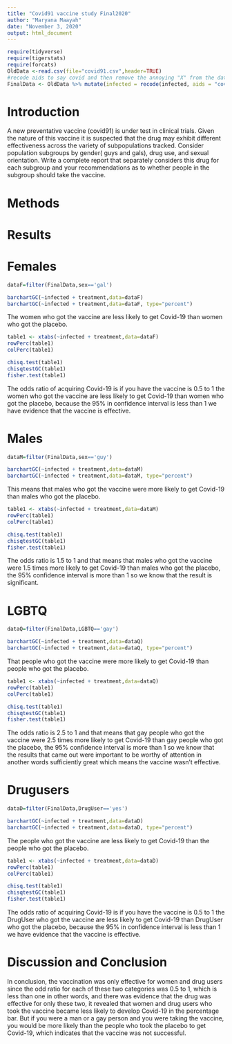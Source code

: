 ```yaml
---
title: "Covid91 vaccine study Final2020"
author: "Maryana Maayah"
date: "November 3, 2020"
output: html_document
---
```


```r
require(tidyverse)
require(tigerstats)
require(forcats)
OldData <-read.csv(file="covid91.csv",header=TRUE)
#recode aids to say covid and then remove the annoying "X" from the dataframe
FinalData <- OldData %>% mutate(infected = recode(infected, aids = "covid", none = "OK" )) %>% select(-one_of("X"))
```

# Introduction

<!--In this section you explain what you are trying to show.  Where did the data come from?  What is the research or other question you are trying to answer?.  If you skimp in this section expect to be marked down in your grade. Paint a picture of the project a couple of paragraphs is expected!-->

A new  preventative vaccine (covid91) is under test in clinical trials. Given the nature of this vaccine it is suspected that the drug may exhibit different effectiveness across the variety of subpopulations tracked. Consider population subgroups by gender( guys and gals), drug use, and sexual orientation. Write a complete report that separately considers this drug for each subgroup and your recommendations as to whether people in the subgroup should take the vaccine.

# Methods

<!--Decide on your methods:  use "variable analysis" or other appropriate descriptors.  Make sure to choose at least one graphical method and at least one numerical method. Discuss what data manipulations may be needed for example subsetting or other binning procedures and what sort of graphical displays and inferential tools will be used!-->

# Results

# Females 

```r
dataF=filter(FinalData,sex=='gal')
```

<!--Divide this section into two sub-sections:  One for your descriptive  results and one for your inferential results.!-->

```r
barchartGC(~infected + treatment,data=dataF)
barchartGC(~infected + treatment,data=dataF, type="percent")

```
The women who got the vaccine are less likely to get Covid-19 than women who got the placebo.

```r
table1 <- xtabs(~infected + treatment,data=dataF)
rowPerc(table1)
colPerc(table1)
```

```r
chisq.test(table1)
chisqtestGC(table1)
fisher.test(table1)
```
The odds ratio of acquiring Covid-19 is if you have the vaccine is 0.5 to 1 the women who got the vaccine are less likely to get Covid-19 than women who got the placebo, because the 95% in confidence interval is less than 1 we have evidence that the vaccine is effective. 

# Males
  
```r
dataM=filter(FinalData,sex=='guy')
```

<!--Divide this section into two sub-sections:  One for your descriptive  results and one for your inferential results.!-->

```r
barchartGC(~infected + treatment,data=dataM)
barchartGC(~infected + treatment,data=dataM, type="percent")

```

This means that males who got the vaccine were more likely to get Covid-19 than males who got the placebo.

```r
table1 <- xtabs(~infected + treatment,data=dataM)
rowPerc(table1)
colPerc(table1)
```

```r
chisq.test(table1)
chisqtestGC(table1)
fisher.test(table1)
```
The odds ratio is 1.5 to 1 and that means that males who got the vaccine were 1.5 times more likely to get Covid-19 than males who got the placebo, the 95% confidence interval is more than 1 so we know that the result is significant. 

#  LGBTQ  

```r
dataQ=filter(FinalData,LGBTQ=='gay')
```

<!--Divide this section into two sub-sections:  One for your descriptive  results and one for your inferential results.!-->

```r
barchartGC(~infected + treatment,data=dataQ)
barchartGC(~infected + treatment,data=dataQ, type="percent")

```

That people who got the vaccine were more likely to get Covid-19 than people who got the placebo. 

```r
table1 <- xtabs(~infected + treatment,data=dataQ)
rowPerc(table1)
colPerc(table1)
```

```r
chisq.test(table1)
chisqtestGC(table1)
fisher.test(table1)
```
The odds ratio is 2.5 to 1 and that means that gay people who got the vaccine were 2.5 times more likely to get Covid-19 than gay people who got the placebo, the 95% confidence interval is more than 1 so we know that the results that came out were important to be worthy of attention in another words sufficiently great which means the vaccine wasn't effective. 

# Drugusers
```r
dataD=filter(FinalData,DrugUser=='yes')
```

<!--Divide this section into two sub-sections:  One for your descriptive  results and one for your inferential results.!-->

```r
barchartGC(~infected + treatment,data=dataD)
barchartGC(~infected + treatment,data=dataD, type="percent")

```

The people who got the vaccine are less likely to get Covid-19 than the people who got the placebo.

```r
table1 <- xtabs(~infected + treatment,data=dataD)
rowPerc(table1)
colPerc(table1)
```

```r
chisq.test(table1)
chisqtestGC(table1)
fisher.test(table1)
```
The odds ratio of acquiring Covid-19 is if you have the vaccine is 0.5 to 1 the DrugUser who got the vaccine are less likely to get Covid-19 than DrugUser who got the placebo, because the 95% in confidence interval is less than 1 we have evidence that the vaccine is effective. 

# Discussion and Conclusion  

<!--Discussion and conclusion here.  If you found a relationship be sure to consider whether the relationship occurs because one of the variavbles causes the other, or whether they perhasps are related for some other reason.  Watch the chapter 6 videos from the GeorgeTown videos collection.!-->

In conclusion, the vaccination was only effective for women and drug users since the odd ratio for each of these two categories was 0.5 to 1, which is less than one in other words, and there was evidence that the drug was effective for only these two, it revealed that women and drug users who took the vaccine became less likely to develop Covid-19 in the percentage bar. But if you were a man or a gay person and you were taking the vaccine, you would be more likely than the people who took the placebo to get Covid-19, which indicates that the vaccine was not successful.
